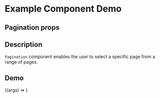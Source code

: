 
<Meta title="Example/Pagination" component={Pagination} />

# Example Component Demo

## Pagination props
<Props of={Pagination} />

## Description

`Pagination` component enables the user to select a specific page from a range of pages.

## Demo

<Canvas>
  <Story name="Example Pagination">
    {(args) => <Pagination {...args} />}
  </Story>
</Canvas>
